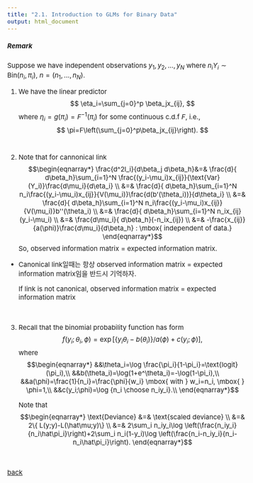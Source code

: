 ```yaml
---
title: "2.1. Introduction to GLMs for Binary Data"
output: html_document
---
```


<style type="text/css">

body, td {
   font-size: 15px;
}
pre {
  font-size: 15px
}
</style>


##### Remark
 
Suppose we have independent observations $y_1,y_2,\ldots,y_N$ where $n_iY_i\sim \text{Bin}(n_i,\pi_i)$, $n=(n_1,\ldots,n_N)$.


1. We have the linear predictor
$$
\eta_i=\sum_{j=0}^p \beta_jx_{ij},
$$
   where $\eta_i=g(\pi_i)=F^{-1}(\pi_i)$ for some continuous c.d.f $F$, i.e., 
$$
\pi=F\left(\sum_{j=0}^p\beta_jx_{ij}\right).
$$
&nbsp;

2. Note that for cannonical link
$$\begin{eqnarray*}
\frac{d^2l_i}{d\beta_j d\beta_h}&=& \frac{d}{ d\beta_h}\sum_{i=1}^N \frac{(y_i-\mu_i)x_{ij}}{\text{Var}(Y_i)}\frac{d\mu_i}{d\eta_i}  \\
&=& \frac{d}{ d\beta_h}\sum_{i=1}^N n_i\frac{(y_i-\mu_i)x_{ij}}{V(\mu_i)}\frac{d(b'(\theta_i))}{d\theta_i} \\
&=& \frac{d}{ d\beta_h}\sum_{i=1}^N n_i\frac{(y_i-\mu_i)x_{ij}}{V(\mu_i)}b''(\theta_i) \\
&=& \frac{d}{ d\beta_h}\sum_{i=1}^N n_ix_{ij}(y_i-\mu_i) \\
&=& \frac{d\mu_i}{ d\beta_h}(-n_ix_{ij}) \\
&=& -\frac{x_{ij}}{a(\phi)}\frac{d\mu_i}{d\beta_h} : \mbox{ independent of data.}
\end{eqnarray*}$$
   So, observed information matrix = expected information matrix.

  * Canonical link일때는 항상 observed information matrix = expected information matrix임을 반드시 기억하자.
  
    If link is not canonical,   observed information matrix = expected information matrix

&nbsp;

3. Recall that the binomial probability function has form
$$
f(y_i;\theta_i,\phi)=\exp[\{y_i\theta_i-b(\theta_i)\}/a(\phi)+c(y_i;\phi)],
$$
   where
$$\begin{eqnarray*}
&&\theta_i=\log \frac{\pi_i}{1-\pi_i}=\text{logit}(\pi_i),\\
&&b(\theta_i)=\log(1+e^\theta_i)=-\log(1-\pi_i),\\
&&a(\phi)=\frac{1}{n_i}=\frac{\phi}{w_i} \mbox{ with } w_i=n_i, \mbox{ } \phi=1,\\
&&c(y_i;\phi)=\log {n_i \choose n_iy_i}.\\
\end{eqnarray*}$$


   Note that 
$$\begin{eqnarray*}
\text{Deviance} &=& \text{scaled deviance} \\
  &=& 2\{ L(y;y)-L(\hat\mu;y)\} \\
  &=& 2\sum_i n_iy_i\log \left(\frac{n_iy_i}{n_i\hat\pi_i}\right)+2\sum_i n_i(1-y_i)\log \left(\frac{n_i-n_iy_i}{n_i-n_i\hat\pi_i}\right).
\end{eqnarray*}$$




&nbsp;&nbsp;

[back](../glm.html)